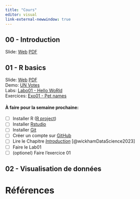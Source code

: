 ```yaml
---
title: "Cours"
editor: visual
link-external-newwindow: true
---
```


## 00 - Introduction

Slide: [Web](../../slides/00 - Intro/00 - intro.qmd){target="_blank"} [PDF](00 - intro.pdf)

## 01 - R basics

Slide: [Web](../../slides/01 - Toolbox/01 - toolbox.qmd){target="_blank"} [PDF](01 - toolbox.pdf)
<br/>Demo: [UN Votes](../demo/unvotes/unvotes.qmd)
<br/>Labs: [Labo01 - Hello WoRld](../labs/lab01-hello-world/lab01-hello-world.qmd)
<br/>Exercices: [Exo01 - Pet names](../exercices/exo01-pet-names/exo01-pet-names.qmd)

#### À faire pour la semaine prochaine:
  - [ ] Installer R ([R project](https://www.r-project.org/))
  - [ ] Installer [Rstudio](https://posit.co/download/rstudio-desktop/)
  - [ ] Installer [Git](https://git-scm.com/downloads)
  - [ ] Créer un compte sur [GitHub](https://github.com/)
  - [ ] Lire le Chapitre *[Introduction](https://r4ds.hadley.nz/intro)* [@wickhamDataScience2023] 
  - [ ] Faire le Lab01
  - [ ] (optionel) Faire l'exercice 01


## 02 - Visualisation de données

# Références

:::{#refs}
:::


